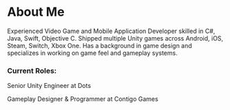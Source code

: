 # About Me

Experienced Video Game and Mobile Application Developer skilled in C#, Java, Swift, Objective C. Shipped multiple Unity games across Android, iOS, Steam, Switch, Xbox One. Has a background in game design and specializes in working on game feel and gameplay systems. 

### Current Roles:

Senior Unity Engineer at Dots

Gameplay Designer & Programmer at Contigo Games